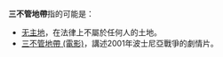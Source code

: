 '''三不管地帶'''指的可能是：

*[[无主地|无主地]]，在法律上不屬於任何人的土地。
*[[三不管地帶_(電影)|三不管地帶 (電影)]]，講述2001年波士尼亞戰爭的劇情片。

{{disambig|Cat=五字消歧義}}